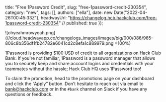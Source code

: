   title: "Free 1Password Credit",
  slug: "free-1password-credit-230354",
  category: "new",
  tags: [],
  authors: ["ella"],
  date: new Date("2022-04-26T00:45:33Z"),
  headwayUrl: "https://changelog.hcb.hackclub.com/free-1password-credit-230354" // published: true
});

![ohyeahmrowyeah.png](//cloud.headwayapp.co/changelogs_images/images/big/000/086/965-806c8b356df1fb24782e6041cd2c8efa1c889979.png =100%)

1Password is providing $100 USD of credit to all organizations on Hack Club Bank. If you're not familiar, 1Password is a password manager that allows you to securely keep and share account logins and credentials with your teammates without the hassle; Hack Club HQ uses 1Password too!

To claim the promotion, head to the promotions page on your dashboard and click the “Apply” button. Don’t hesitate to reach out via email to bank@hackclub.com or in the `#bank` channel on Slack if you have any questions or feedback.
